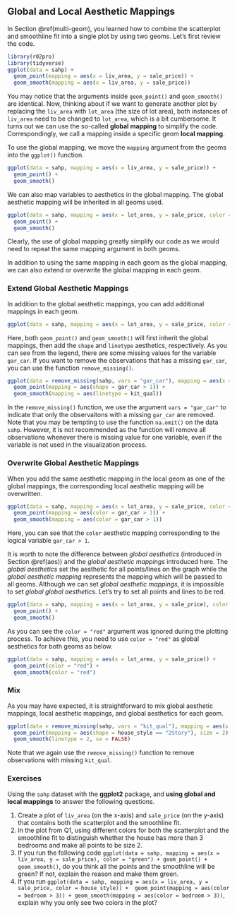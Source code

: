 ## Global and Local Aesthetic Mappings {#global-local-mapping}

In Section \@ref(multi-geom), you learned how to combine the scatterplot and smoothline fit into a single plot by using two geoms. Let's first review the code.

```r
library(r02pro)
library(tidyverse)
ggplot(data = sahp) + 
  geom_point(mapping = aes(x = liv_area, y = sale_price)) + 
  geom_smooth(mapping = aes(x = liv_area, y = sale_price))
```

You may notice that the arguments inside `geom_point()` and `geom_smooth()` are identical. Now, thinking about if we want to generate another plot by replacing the `liv_area` with `lot_area` (the size of lot area), both instances of `liv_area` need to be changed to `lot_area`, which is a bit cumbersome. It turns out we can use the so-called **global mapping** to simplify the code. Correspondingly, we call a mapping inside a specific geom **local mapping**.

To use the global mapping, we move the `mapping` argument from the geoms into the `ggplot()` function. 
```r
ggplot(data = sahp, mapping = aes(x = liv_area, y = sale_price)) + 
  geom_point() + 
  geom_smooth()
```

We can also map variables to aesthetics in the global mapping. The global aesthetic mapping will be inherited in all geoms used. 
```r
ggplot(data = sahp, mapping = aes(x = lot_area, y = sale_price, color = kit_qual)) +
  geom_point() + 
  geom_smooth()
```

Clearly, the use of global mapping greatly simplify our code as we would need to repeat the same mapping argument in both geoms. 

In addition to using the same mapping in each geom as the global mapping, we can also extend or overwrite the global mapping in each geom.

### Extend Global Aesthetic Mappings

In addition to the global aesthetic mappings, you can add additional mappings in each geom. 

```r
ggplot(data = sahp, mapping = aes(x = lot_area, y = sale_price, color = kit_qual)) + geom_point(mapping = aes(shape = gar_car > 1)) + geom_smooth(mapping = aes(linetype = kit_qual))
```

Here, both `geom_point()` and `geom_smooth()` will first inherit the global mappings, then add the `shape` and `linetype` aesthetics, respectively. As you can see from the legend, there are some missing values for the variable `gar_car`. If you want to remove the observations that has a missing `gar_car`, you can use the function `remove_missing()`. 
```r
ggplot(data = remove_missing(sahp, vars = "gar_car"), mapping = aes(x = lot_area, y = sale_price, color = kit_qual)) +
  geom_point(mapping = aes(shape = gar_car > 1)) + 
  geom_smooth(mapping = aes(linetype = kit_qual))
```

In the `remove_missing()` function, we use the argument `vars = "gar_car"` to indicate that only the observaitons with a missing `gar_car` are removed. Note that you may be tempting to use the function `na.omit()` on the data `sahp`. However, it is not recommended as the function will remove all observations whenever there is missing value for one variable, even if the variable is not used in the visualization process. 


### Overwrite Global Aesthetic Mappings

When you add the same aesthetic mapping in the local geom as one of the global mappings, the corresponding local aesthetic mapping will be overwritten. 

```r
ggplot(data = sahp, mapping = aes(x = lot_area, y = sale_price, color = kit_qual)) +
  geom_point(mapping = aes(color = gar_car > 1)) + 
  geom_smooth(mapping = aes(color = gar_car > 1))
```

Here, you can see that the `color` aesthetic mapping corresponding to the logical variable `gar_car > 1`. 


It is worth to note the difference between *global aesthetics* (introduced in Section \@ref(aes)) and the *global aesthetic mappings* introduced here. The *global aesthetics* set the aesthetic for all points/lines on the graph while the *global aesthetic mapping* represents the mapping which will be passed to all geoms.   Although we can set *global aesthetic mappings*, it is impossible to set *global global aesthetics*. Let's try to set all points and lines to be red.

```r
ggplot(data = sahp, mapping = aes(x = lot_area, y = sale_price), color = "red") +
  geom_point() + 
  geom_smooth()
```

As you can see the `color = "red"` argument was ignored during the plotting process. To achieve this, you need to use `color = "red"` as global aesthetics for both geoms as below.

```r
ggplot(data = sahp, mapping = aes(x = lot_area, y = sale_price)) + 
  geom_point(color = "red") +
  geom_smooth(color = "red")
```


### Mix 

As you may have expected, it is straightforward to mix global aesthetic mappings, local aesthetic mappings, and global aesthetics for each geom. 

```r
ggplot(data = remove_missing(sahp, vars = "kit_qual"), mapping = aes(x = liv_area, y = sale_price, color = kit_qual)) +
  geom_point(mapping = aes(shape = house_style == "2Story"), size = 2) +
  geom_smooth(linetype = 2, se = FALSE)
```

Note that we again use the `remove_missing()` function to remove observations with missing `kit_qual`. 


### Exercises

Using the `sahp` dataset with the **ggplot2** package, and **using global and local mappings** to answer the following questions.

1. Create a plot of `liv_area` (on the x-axis) and `sale_price` (on the y-axis) that contains both the scatterplot and the smoothline fit.
2. In the plot from Q1, using different colors for both the scatterplot and the smoothline fit to distinguish whether the house has more than 3 bedrooms and make all points to be size 2.
3. If you run the following code `ggplot(data = sahp, mapping = aes(x = liv_area, y = sale_price), color = "green") + geom_point() + geom_smooth()`, do you think all the points and the smoothline will be green? If not, explain the reason and make them green. 
4. If you run `ggplot(data = sahp, mapping = aes(x = liv_area, y = sale_price, color = house_style)) +  geom_point(mapping = aes(color = bedroom > 3)) + geom_smooth(mapping = aes(color = bedroom > 3))`, explain why you only see two colors in the plot? 


